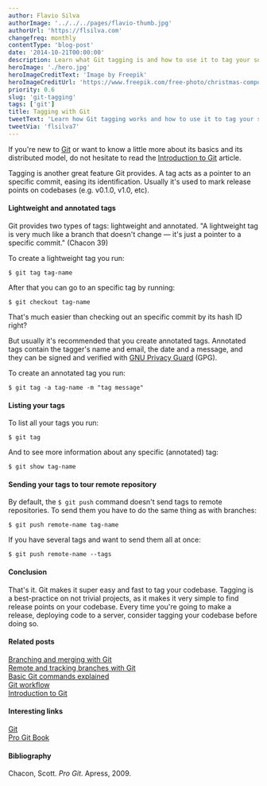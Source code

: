 ```yaml
---
author: Flavio Silva
authorImage: '../../../pages/flavio-thumb.jpg'
authorUrl: 'https://flsilva.com'
changefreq: monthly
contentType: 'blog-post'
date: '2014-10-21T00:00:00'
description: Learn what Git tagging is and how to use it to tag your software releases.
heroImage: './hero.jpg'
heroImageCreditText: 'Image by Freepik'
heroImageCreditUrl: 'https://www.freepik.com/free-photo/christmas-composition-with-tags_1449877.htm#&position=5&from_view=undefined'
priority: 0.6
slug: 'git-tagging'
tags: ['git']
title: Tagging with Git
tweetText: 'Learn how Git tagging works and how to use it to tag your software releases'
tweetVia: 'flsilva7'
---
```



If you're new to [Git](http://git-scm.com/) or want to know a little more about its basics and its distributed model, do not hesitate to read the [Introduction to Git](/blog/introducing-git/) article.

Tagging is another great feature Git provides.
A tag acts as a pointer to an specific commit, easing its identification.
Usually it's used to mark release points on codebases (e.g. v0.1.0, v1.0, etc).

<WarningBoxNoRunDollarSign />

#### Lightweight and annotated tags

Git provides two types of tags: lightweight and annotated.
"A lightweight tag is very much like a branch that doesn't change — it's just a pointer to a specific commit." (Chacon 39)

To create a lightweight tag you run:

```shell
$ git tag tag-name
```

After that you can go to an specific tag by running:

```shell
$ git checkout tag-name
```

That's much easier than checking out an specific commit by its hash ID right?

But usually it's recommended that you create annotated tags.
Annotated tags contain the tagger's name and email, the date and a message, and they can be signed and verified with [GNU Privacy Guard](https://www.gnupg.org/) (GPG).

To create an annotated tag you run:

```shell
$ git tag -a tag-name -m "tag message"
```

#### Listing your tags

To list all your tags you run:

```shell
$ git tag
```

And to see more information about any specific (annotated) tag:

```shell
$ git show tag-name
```

#### Sending your tags to tour remote repository

By default, the `$ git push` command doesn't send tags to remote repositories.
To send them you have to do the same thing as with branches:

```shell
$ git push remote-name tag-name
```

If you have several tags and want to send them all at once:

```shell
$ git push remote-name --tags
```

#### Conclusion

That's it.
Git makes it super easy and fast to tag your codebase.
Tagging is a best-practice on not trivial projects, as it makes it very simple to find release points on your codebase.
Every time you're going to make a release, deploying code to a server, consider tagging your codebase before doing so.

#### Related posts

[Branching and merging with Git](/blog/git-branching-and-merging/)<br />
[Remote and tracking branches with Git](/blog/git-remote-and-tracking-branches/)<br />
[Basic Git commands explained](/blog/git-basic-commands-explained/)<br />
[Git workflow](/blog/git-workflow/)<br />
[Introduction to Git](/blog/introducing-git/)

#### Interesting links

[Git](http://git-scm.com/)<br />
[Pro Git Book](https://git-scm.com/book/en/v2)

#### Bibliography

Chacon, Scott. _Pro Git_. Apress, 2009.

